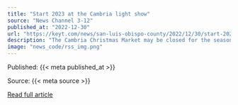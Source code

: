 ```yaml
---
title: "Start 2023 at the Cambria light show"
source: "News Channel 3-12"
published_at: "2022-12-30"
url: "https://keyt.com/news/san-luis-obispo-county/2022/12/30/start-2023-at-the-cambria-light-show/"
description: "The Cambria Christmas Market may be closed for the season, but the community can ring in the new year with \"lights-only\" nights featuring over two million twinkling lights on display. The post Start 2023 at the Cambria light show appeared first on News Channel 3-12."
image: "news_code/rss_img.png"
---
```



  Published: {{< meta published_at >}}
  

  Source: {{< meta source >}}
  

  [Read full article]({{< meta url >}})
  

